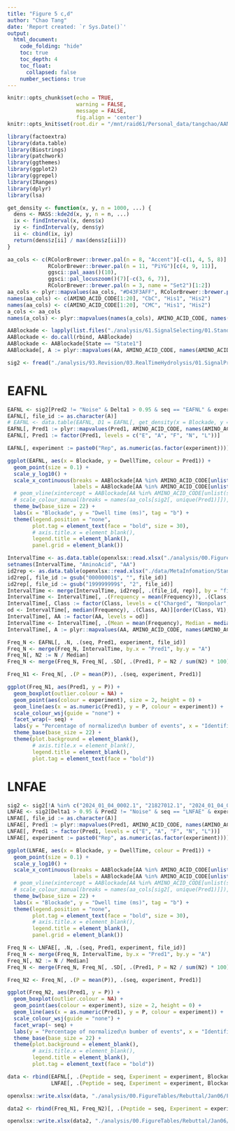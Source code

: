 ```yaml
---
title: "Figure 5 c,d"
author: "Chao Tang"
date: 'Report created: `r Sys.Date()`'
output: 
  html_document: 
    code_folding: "hide"
    toc: true
    toc_depth: 4
    toc_float: 
      collapsed: false
    number_sections: true
---
```


```r
knitr::opts_chunk$set(echo = TRUE, 
                      warning = FALSE, 
                      message = FALSE, 
                      fig.align = 'center')
knitr::opts_knit$set(root.dir = "/mnt/raid61/Personal_data/tangchao/AANanopore")
```

```r
library(factoextra)
library(data.table)
library(Biostrings)
library(patchwork)
library(ggthemes)
library(ggplot2)
library(ggrepel)
library(IRanges)
library(dplyr)
library(lsa)
```

```r
get_density <- function(x, y, n = 1000, ...) {
  dens <- MASS::kde2d(x, y, n = n, ...)
  ix <- findInterval(x, dens$x)
  iy <- findInterval(y, dens$y)
  ii <- cbind(ix, iy)
  return(dens$z[ii] / max(dens$z[ii]))
}
```

```r
aa_cols <- c(RColorBrewer::brewer.pal(n = 8, "Accent")[-c(1, 4, 5, 8)], 
             RColorBrewer::brewer.pal(n = 11, "PiYG")[c(4, 9, 11)], 
             ggsci::pal_aaas()(10), 
             ggsci::pal_locuszoom()(7)[-c(3, 6, 7)], 
             RColorBrewer::brewer.pal(n = 3, name = "Set2")[1:2])
aa_cols <- plyr::mapvalues(aa_cols, "#D43F3AFF", RColorBrewer::brewer.pal(n = 8, name = "BrBG")[1])
names(aa_cols) <- c(AMINO_ACID_CODE[1:20], "CbC", "His1", "His2")
names(aa_cols) <- c(AMINO_ACID_CODE[1:20], "CMC", "His1", "His2")
a_cols <- aa_cols
names(a_cols) <- plyr::mapvalues(names(a_cols), AMINO_ACID_CODE, names(AMINO_ACID_CODE))
```

```r
AABlockade <- lapply(list.files("./analysis/61.SignalSelecting/01.StandardAA/02.SelectedSignals", "_V2.Rds", full.names = T), function(x) readRDS(x)$Summary)
AABlockade <- do.call(rbind, AABlockade)
AABlockade <- AABlockade[State == "State1"]
AABlockade[, A := plyr::mapvalues(AA, AMINO_ACID_CODE, names(AMINO_ACID_CODE))]
```

```r
sig2 <- fread("./analysis/93.Revision/03.RealTimeHydrolysis/01.SignalPrediction/Predicted_signals.txt")
```

# EAFNL

```r
EAFNL <- sig2[Pred2 != "Noise" & Delta1 > 0.95 & seq == "EAFNL" & experiment != "Rep2"]
EAFNL[, file_id := as.character(A)]
# EAFNL <- data.table(EAFNL, D1 = EAFNL[, get_density(x = Blockade, y = log10(DwellTime))])
EAFNL[, Pred1 := plyr::mapvalues(Pred1, AMINO_ACID_CODE, names(AMINO_ACID_CODE))]
EAFNL[, Pred1 := factor(Pred1, levels = c("E", "A", "F", "N", "L"))]

EAFNL[, experiment := paste0("Rep", as.numeric(as.factor(experiment)))]
```

```r
ggplot(EAFNL, aes(x = Blockade, y = DwellTime, colour = Pred1)) + 
  geom_point(size = 0.1) + 
  scale_y_log10() + 
  scale_x_continuous(breaks = AABlockade[AA %in% AMINO_ACID_CODE[unlist(strsplit("EAFNL", ""))], Blockade], 
                     labels = AABlockade[AA %in% AMINO_ACID_CODE[unlist(strsplit("EAFNL", ""))], A], limits = c(0.1, 0.3)) + 
  # geom_vline(xintercept = AABlockade[AA %in% AMINO_ACID_CODE[unlist(strsplit("EAFNL", ""))], Blockade], color = "red") + 
  # scale_colour_manual(breaks = names(aa_cols[sig2[, unique(Pred1)]]), values = aa_cols[sig2[, unique(Pred1)]], guide = guide_legend(override.aes = list(size = 1))) + 
  theme_bw(base_size = 22) + 
  labs(x = "Blockade", y = "Dwell time (ms)", tag = "b") + 
  theme(legend.position = "none", 
        plot.tag = element_text(face = "bold", size = 30), 
        # axis.title.x = element_blank(), 
        legend.title = element_blank(), 
        panel.grid = element_blank())
```


```r
IntervalTime <- as.data.table(openxlsx::read.xlsx("./analysis/00.FigureTables/Rebuttal/Nov12/Figures/Data/Fig2C.xlsx"))
setnames(IntervalTime, "AminoAcid", "AA")
id2rep <- as.data.table(openxlsx::read.xlsx("./data/MetaInfomation/StandardAA_Meta_Rep.xlsx"))
id2rep[, file_id := gsub("00000001$", "", file_id)]
id2rep[, file_id := gsub("199999999$", "2", file_id)]
IntervalTime <- merge(IntervalTime, id2rep[, .(file_id, rep)], by = "file_id")
IntervalTime <- IntervalTime[, .(Frequency = mean(Frequency)), .(Class, AA, rep)]
IntervalTime[, Class := factor(Class, levels = c("Charged", "Nonpolar", "Polar"))]
od <- IntervalTime[, median(Frequency), .(Class, AA)][order(Class, V1), AA]
IntervalTime[, AA := factor(AA, levels = od)]
IntervalTime <- IntervalTime[, .(Mean = mean(Frequency), Median = median(Frequency)), AA]
IntervalTime[, A := plyr::mapvalues(AA, AMINO_ACID_CODE, names(AMINO_ACID_CODE))]
```

```r
Freq_N <- EAFNL[, .N, .(seq, Pred1, experiment, file_id)]
Freq_N <- merge(Freq_N, IntervalTime, by.x = "Pred1", by.y = "A")
Freq_N[, N2 := N / Median]
Freq_N <- merge(Freq_N, Freq_N[, .SD[, .(Pred1, P = N2 / sum(N2) * 100)], by = .(seq, experiment, file_id)], by = c("seq", "experiment", "file_id", "Pred1"))
```

```r
Freq_N1 <- Freq_N[, .(P = mean(P)), .(seq, experiment, Pred1)]
```

```r
ggplot(Freq_N1, aes(Pred1, y = P)) + 
  geom_boxplot(outlier.colour = NA) +
  geom_point(aes(colour = experiment), size = 2, height = 0) + 
  geom_line(aes(x = as.numeric(Pred1), y = P, colour = experiment)) + 
  scale_colour_wsj(guide = "none") + 
  facet_wrap(~ seq) + 
  labs(y = "Percentage of normalized\n bumber of events", x = "Identified amino acid", subtitle = "Adjusted by Median") + 
  theme_base(base_size = 22) + 
  theme(plot.background = element_blank(), 
        # axis.title.x = element_blank(), 
        legend.title = element_blank(), 
        plot.tag = element_text(face = "bold"))
```


# LNFAE

```r
sig2 <- sig2[!A %in% c("2024_01_04_0002.1", "21827012.1", "2024_01_04_0003.1") & DwellTime > 0.3]
LNFAE <- sig2[Delta1 > 0.95 & Pred2 != "Noise" & seq == "LNFAE" & experiment %in% c("Rep1", "Rep8", "Rep9")]
LNFAE[, file_id := as.character(A)]
LNFAE[, Pred1 := plyr::mapvalues(Pred1, AMINO_ACID_CODE, names(AMINO_ACID_CODE))]
LNFAE[, Pred1 := factor(Pred1, levels = c("E", "A", "F", "N", "L"))]
LNFAE[, experiment := paste0("Rep", as.numeric(as.factor(experiment)))]
```


```r
ggplot(LNFAE, aes(x = Blockade, y = DwellTime, colour = Pred1)) + 
  geom_point(size = 0.1) + 
  scale_y_log10() + 
  scale_x_continuous(breaks = AABlockade[AA %in% AMINO_ACID_CODE[unlist(strsplit("EAFNL", ""))], Blockade], 
                     labels = AABlockade[AA %in% AMINO_ACID_CODE[unlist(strsplit("EAFNL", ""))], A], limits = c(0.1, 0.3)) + 
  # geom_vline(xintercept = AABlockade[AA %in% AMINO_ACID_CODE[unlist(strsplit("EAFNL", ""))], Blockade], color = "red") + 
  # scale_colour_manual(breaks = names(aa_cols[sig2[, unique(Pred1)]]), values = aa_cols[sig2[, unique(Pred1)]], guide = guide_legend(override.aes = list(size = 1))) + 
  theme_bw(base_size = 22) + 
  labs(x = "Blockade", y = "Dwell time (ms)", tag = "b") + 
  theme(legend.position = "none", 
        plot.tag = element_text(face = "bold", size = 30), 
        # axis.title.x = element_blank(), 
        legend.title = element_blank(), 
        panel.grid = element_blank())
```


```r
Freq_N <- LNFAE[, .N, .(seq, Pred1, experiment, file_id)]
Freq_N <- merge(Freq_N, IntervalTime, by.x = "Pred1", by.y = "A")
Freq_N[, N2 := N / Median]
Freq_N <- merge(Freq_N, Freq_N[, .SD[, .(Pred1, P = N2 / sum(N2) * 100)], by = .(seq, experiment, file_id)], by = c("seq", "experiment", "file_id", "Pred1"))
```

```r
Freq_N2 <- Freq_N[, .(P = mean(P)), .(seq, experiment, Pred1)]
```

```r
ggplot(Freq_N2, aes(Pred1, y = P)) + 
  geom_boxplot(outlier.colour = NA) +
  geom_point(aes(colour = experiment), size = 2, height = 0) + 
  geom_line(aes(x = as.numeric(Pred1), y = P, colour = experiment)) + 
  scale_colour_wsj(guide = "none") + 
  facet_wrap(~ seq) + 
  labs(y = "Percentage of normalized\n bumber of events", x = "Identified amino acid", subtitle = "Adjusted by Median") + 
  theme_base(base_size = 22) + 
  theme(plot.background = element_blank(), 
        # axis.title.x = element_blank(), 
        legend.title = element_blank(), 
        plot.tag = element_text(face = "bold"))
```


```r
data <- rbind(EAFNL[, .(Peptide = seq, Experiment = experiment, Blockade, DwellTime, Density = D1, AminoAcid = Pred1)], 
              LNFAE[, .(Peptide = seq, Experiment = experiment, Blockade, DwellTime, Density = D1, AminoAcid = Pred1)])
```

```r
openxlsx::write.xlsx(data, "./analysis/00.FigureTables/Rebuttal/Jan06/Figures/Data/Fig5C.xlsx", overwrite = TRUE)
```

```r
data2 <- rbind(Freq_N1, Freq_N2)[, .(Peptide = seq, Experiment = experiment, AminoAcid = Pred1, Percentage = P)]
```

```r
openxlsx::write.xlsx(data2, "./analysis/00.FigureTables/Rebuttal/Jan06/Figures/Data/Fig5D.xlsx")
```
